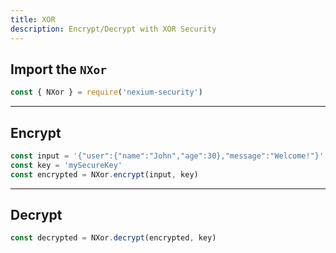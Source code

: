 ```yaml
---
title: XOR
description: Encrypt/Decrypt with XOR Security
---
```


## Import the `NXor`

```js
const { NXor } = require('nexium-security')
```

---

## Encrypt

```js
const input = '{"user":{"name":"John","age":30},"message":"Welcome!"}'
const key = 'mySecureKey'
const encrypted = NXor.encrypt(input, key)
```

---

## Decrypt

```js
const decrypted = NXor.decrypt(encrypted, key)
```
